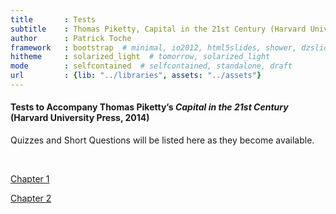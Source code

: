 ```yaml
---
title       : Tests
subtitle    : Thomas Piketty, Capital in the 21st Century (Harvard University Press 2014)
author      : Patrick Toche
framework   : bootstrap  # minimal, io2012, html5slides, shower, dzslides
hitheme     : solarized_light  # tomorrow, solarized_light
mode        : selfcontained  # selfcontained, standalone, draft
url         : {lib: "../libraries", assets: "../assets"}
--- 
```



#### Tests to Accompany Thomas Piketty's *Capital in the 21st Century* (Harvard University Press, 2014)

Quizzes and Short Questions will be listed here as they become available.

<br>

<a href="01/index.html">Chapter 1</a>

<a href="02/index.html">Chapter 2</a>


